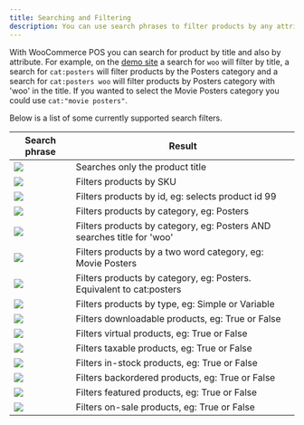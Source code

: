 ```yaml
---
title: Searching and Filtering
description: You can use search phrases to filter products by any attribute such as id, category and type.
---
```


With WooCommerce POS you can search for product by title and also by attribute. For example, on the [demo site](http://demo.wcpos.com/pos/) a search for `woo` will filter by title, a search for `cat:posters` will filter products by the Posters category and a search for `cat:posters woo` will filter products by Posters category with 'woo' in the title. If you wanted to select the Movie Posters category you could use `cat:"movie posters"`.

Below is a list of some currently supported search filters.

| Search phrase                                                                                 | Result                                                                 |
| --------------------------------------------------------------------------------------------- | ---------------------------------------------------------------------- |
| ![](https://wcpos.com/wp-content/uploads/2014/08/free-text-e1409502417821.png)                | Searches only the product title                                        |
| ![](https://wcpos.com/wp-content/uploads/2014/08/sku-filter-e1410938118873.png)               | Filters products by SKU                                                |
| ![](https://wcpos.com/wp-content/uploads/2014/08/id-search-e1409502457358.png)                | Filters products by id, eg: selects product id 99                      |
| ![](https://wcpos.com/wp-content/uploads/2014/08/cat-search-e1409502508278.png)               | Filters products by category, eg: Posters                              |
| ![](https://wcpos.com/wp-content/uploads/2014/08/title-and-cat-search-e1409502540535.png)     | Filters products by category, eg: Posters AND searches title for 'woo' |
| ![](https://wcpos.com/wp-content/uploads/2014/08/two-word-category-search-e1409502574502.png) | Filters products by a two word category, eg: Movie Posters             |
| ![](https://wcpos.com/wp-content/uploads/2014/08/category-search-e1409502610687.png)          | Filters products by category, eg: Posters. Equivalent to cat:posters   |
| ![](https://wcpos.com/wp-content/uploads/2014/08/type-search-e1409502851612.png)              | Filters products by type, eg: Simple or Variable                       |
| ![](https://wcpos.com/wp-content/uploads/2014/08/downloadable-search-e1409502879164.png)      | Filters downloadable products, eg: True or False                       |
| ![](https://wcpos.com/wp-content/uploads/2014/08/virtual-search-e1409502927583.png)           | Filters virtual products, eg: True or False                            |
| ![](https://wcpos.com/wp-content/uploads/2014/08/taxable-search-e1409503208546.png)           | Filters taxable products, eg: True or False                            |
| ![](https://wcpos.com/wp-content/uploads/2014/08/in-stock-products-search-e1409503248198.png) | Filters in-stock products, eg: True or False                           |
| ![](https://wcpos.com/wp-content/uploads/2014/08/backordered-search-e1409503278121.png)       | Filters backordered products, eg: True or False                        |
| ![](https://wcpos.com/wp-content/uploads/2014/08/featured-search-e1409503309290.png)          | Filters featured products, eg: True or False                           |
| ![](https://wcpos.com/wp-content/uploads/2014/08/on-sale-products-e1409503335151.png)         | Filters on-sale products, eg: True or False                            |
